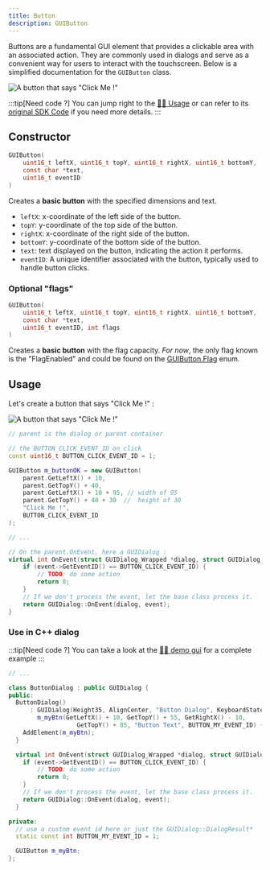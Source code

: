 ```yaml
---
title: Button
description: GUIButton
---
```


Buttons are a fundamental GUI element that provides a clickable area with an associated action. They are commonly used in dialogs and serve as a convenient way for users to interact with the touchscreen. Below is a simplified documentation for the `GUIButton` class.

![A button that says "Click Me !"](/wiki/img/gui/button_clickme.png)

:::tip[Need code ?]
You can jump right to the [👨‍💻 Usage](#usage) or can refer to its [original SDK Code](https://github.com/SnailMath/hollyhock-2/blob/master/sdk/include/sdk/os/gui/button.hpp) if you need more details.
:::

## Constructor

```c
GUIButton(
    uint16_t leftX, uint16_t topY, uint16_t rightX, uint16_t bottomY,
    const char *text,
    uint16_t eventID
)
```

Creates a **basic button** with the specified dimensions and text.

- `leftX`: x-coordinate of the left side of the button.
- `topY`: y-coordinate of the top side of the button.
- `rightX`: x-coordinate of the right side of the button.
- `bottomY`: y-coordinate of the bottom side of the button.
- `text`: text displayed on the button, indicating the action it performs.
- `eventID`: A unique identifier associated with the button, typically used to handle button clicks.

### Optional "flags" 

```c
GUIButton(
    uint16_t leftX, uint16_t topY, uint16_t rightX, uint16_t bottomY,
    const char *text,
    uint16_t eventID, int flags
)
```

Creates a **basic button** with the flag capacity. *For now*, the only flag known is the "FlagEnabled" and could be found on the [GUIButton.Flag](https://github.com/SnailMath/hollyhock-2/blob/master/sdk/include/sdk/os/gui/button.hpp#L7) enum.


## Usage

Let's create a button that says "Click Me !" :

![A button that says "Click Me !"](/wiki/img/gui/button_clickme.png)


```c++
// parent is the dialog or parent container

// the BUTTON_CLICK_EVENT_ID on click
const uint16_t BUTTON_CLICK_EVENT_ID = 1;

GUIButton m_buttonOK = new GUIButton(
    parent.GetLeftX() + 10,
    parent.GetTopY() + 40,
    parent.GetLeftX() + 10 + 95, // width of 95
    parent.GetTopY() + 40 + 30  //  height of 30
    "Click Me !",
    BUTTON_CLICK_EVENT_ID
);

// ...

// On the parent.OnEvent, here a GUIDialog :
virtual int OnEvent(struct GUIDialog_Wrapped *dialog, struct GUIDialog_OnEvent_Data *event) {
    if (event->GetEventID() == BUTTON_CLICK_EVENT_ID) {
        // TODO: do some action
        return 0;
    }
    // If we don't process the event, let the base class process it.
    return GUIDialog::OnEvent(dialog, event);
}
```

### Use in C++ dialog

:::tip[Need code ?]
You can take a look at the [👨‍💻 demo gui](https://github.com/SnailMath/hollyhock-2/blob/04a4c086e1145a89d79dfe65158558398da6d8b1/demos/demo_gui/main.cpp#L21) for a complete example
:::

```cpp
// ...

class ButtonDialog : public GUIDialog {
public:
  ButtonDialog()
      : GUIDialog(Height35, AlignCenter, "Button Dialog", KeyboardStateNone),
        m_myBtn(GetLeftX() + 10, GetTopY() + 55, GetRightX() - 10,
                   GetTopY() + 85, "Button Text", BUTTON_MY_EVENT_ID) {
    AddElement(m_myBtn);
  }

  virtual int OnEvent(struct GUIDialog_Wrapped *dialog, struct GUIDialog_OnEvent_Data *event) {
    if (event->GetEventID() == BUTTON_CLICK_EVENT_ID) {
        // TODO: do some action
        return 0;
    }
    // If we don't process the event, let the base class process it.
    return GUIDialog::OnEvent(dialog, event);
  }

private:
  // use a custom event id here or just the GUIDialog::DialogResult*
  static const int BUTTON_MY_EVENT_ID = 1;

  GUIButton m_myBtn;
};

```